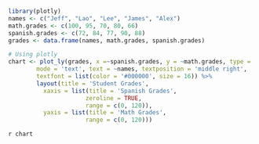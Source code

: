 ```r
library(plotly)
names <- c("Jeff", "Lao", "Lee", "James", "Alex")
math.grades <- c(100, 95, 70, 80, 66)
spanish.grades <- c(72, 84, 77, 90, 88)
grades <- data.frame(names, math.grades, spanish.grades)

# Using plotly 
chart <- plot_ly(grades, x =~spanish.grades, y = ~math.grades, type = 'scatter',         
        mode = 'text', text = ~names, textposition = 'middle right',         
        textfont = list(color = '#000000', size = 16)) %>%         
        layout(title = 'Student Grades',              
          xaxis = list(title = 'Spanish Grades',                           
                      zeroline = TRUE,                           
                      range = c(0, 120)),              
          yaxis = list(title = 'Math Grades',                           
                      range = c(0, 120)))
```

`r chart`
